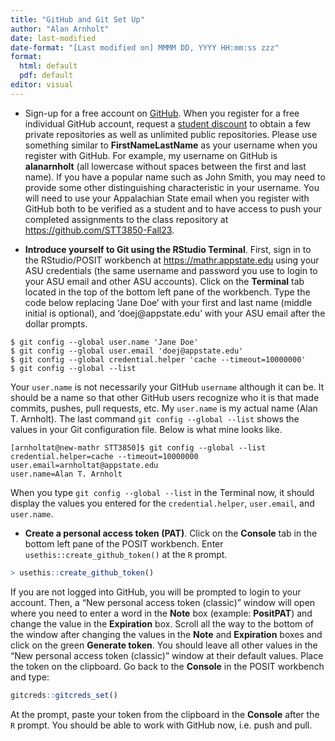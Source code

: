 ```yaml
---
title: "GitHub and Git Set Up"
author: "Alan Arnholt"
date: last-modified
date-format: "[Last modified on] MMMM DD, YYYY HH:mm:ss zzz"
format: 
  html: default
  pdf: default
editor: visual
---
```


* Sign-up for a free account on [GitHub](https://github.com). When you register for a free individual GitHub account, request a [student discount](https://education.github.com/pack) to obtain a few private repositories as well as unlimited public repositories. Please use something similar to **FirstNameLastName** as your username when you register with GitHub. For example, my username on GitHub is **alanarnholt** (all lowercase without spaces between the first and last name). If you have a popular name such as John Smith, you may need to provide some other distinguishing characteristic in your username.  You will need to use your Appalachian State email when you register with GitHub both to be verified as a student and to have access to push your completed assignments to the class repository at <https://github.com/STT3850-Fall23>.

* **Introduce yourself to Git using the RStudio Terminal**.  First, sign in to the RStudio/POSIT workbench at <https://mathr.appstate.edu> using your ASU credentials (the same username and password you use to login to your ASU email and other ASU accounts). Click on the **Terminal** tab located in the top of the bottom left pane of the workbench.  Type the code below replacing 'Jane Doe' with your first and last name (middle initial is optional), and 'doej@appstate.edu' with your ASU email after the dollar prompts.

```
$ git config --global user.name 'Jane Doe'
$ git config --global user.email 'doej@appstate.edu'
$ git config --global credential.helper 'cache --timeout=10000000'
$ git config --global --list
```

Your `user.name` is not necessarily your GitHub `username` although it can be.  It should be a name so that other GitHub users recognize who it is that made commits, pushes, pull requests, etc.  My `user.name` is my actual name (Alan T. Arnholt).  The last command `git config --global --list` shows the values in your Git configuration file.  Below is what mine looks like.

```
[arnholtat@new-mathr STT3850]$ git config --global --list
credential.helper=cache --timeout=10000000
user.email=arnholtat@appstate.edu
user.name=Alan T. Arnholt
```

When you type `git config --global --list` in the Terminal now, it should display the values you entered for the `credential.helper`, `user.email`, and `user.name`.

* **Create a personal access token (PAT)**.  Click on the **Console** tab in the bottom left pane of the POSIT workbench.  Enter `usethis::create_github_token()` at the `R` prompt.

```r
> usethis::create_github_token()
```

If you are not logged into GitHub, you will be prompted to login to your account.  Then, a "New personal access token (classic)" window will open where you need to enter a word in the **Note** box (example: **PositPAT**) and change the value in the **Expiration** box.  Scroll all the way to the bottom of the window after changing the values in the **Note** and **Expiration** boxes and click on the green **Generate token**.  You should leave all other values in the "New personal access token (classic)" window at their default values.  Place the token on the clipboard.  Go back to the **Console** in the POSIT workbench and type:

```r
gitcreds::gitcreds_set()
```

At the prompt, paste your token from the clipboard in the **Console** after the `R` prompt.  You should be able to work with GitHub now, i.e. push and pull. 


